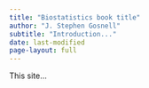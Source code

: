 ```yaml
---
title: "Biostatistics book title"
author: "J. Stephen Gosnell"
subtitle: "Introduction..."
date: last-modified
page-layout: full
---
```


This site...